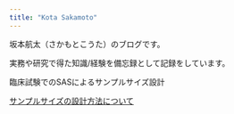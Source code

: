 ```yaml
---
title: "Kota Sakamoto"
---
```


坂本航太（さかもとこうた）のブログです。

実務や研究で得た知識/経験を備忘録として記録をしています。

臨床試験でのSASによるサンプルサイズ設計

[サンプルサイズの設計方法について](posts/statistics/サンプルサイズ設計.md)